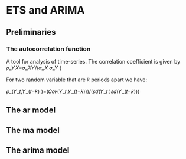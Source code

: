 # ETS and ARIMA

## Preliminaries

### The autocorrelation function {.unnumbered}

A tool for analysis of time-series. The correlation coefficient is given by 𝜌_𝑌𝑋=𝜎_𝑋𝑌/(𝜎_𝑋 𝜎_𝑌 )

For two random variable that are 𝑘 periods apart we have:

𝜌_(𝑌_𝑡,𝑌_(𝑡−𝑘) )=(𝐶𝑜𝑣(𝑌_𝑡,𝑌_(𝑡−𝑘)))/(𝑠𝑑(𝑌_𝑡 )𝑠𝑑(𝑌_(𝑡−𝑘)))


## The ar model

## The ma model

## The arima model



